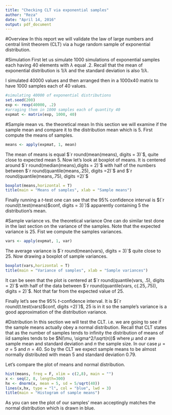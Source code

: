 ```yaml
---
title: "Checking CLT via exponential samples"
author: "Reza"
date: "April 14, 2016"
output: pdf_document
---
```


#Overview
In this report we will validate the law of large numbers and  central limit theorem (CLT) via a huge random sample of exponential distribution.

#Simulation
First let us simulate 1000 simulations of exponential samples each having 40 elements with $\lambda$ equal $.2$. Recall that  the mean of exponential distribution is $1/\lambda$ and the standard deviation is also $1/\lambda$.

I simulated 40000 values and then arranged then in a 1000x40 matrix to have 1000 samples each of 40 values.

```r
#simulating 40000 of exponential distributions
set.seed(200)
exp <- rexp(40000, .2)
#arraging them in 1000 samples each of quantity 40
expmat <- matrix(exp, 1000, 40)
```
#Sample mean vs. the theoretical mean
In this section we will examine if the sample mean and compare it to the distribution mean which is $5$. First compute the means of samples.
```r
means <- apply(expmat, 1, mean)
```
The mean of means is equal $`r round(mean(means), digits = 3)`$, quite close to expected mean $5$.
Now let's look at boxplot of means. It is centered around $`r round(median(means),digits = 2)`$ with half of the numbers between $`r round(quantile(means,.25), digits =2)`$ and $`r round(quantile(means,.75), digits =2)`$

```r
boxplot(means,horizontal = T)
title(main = "Means of samples", xlab = "Sample means")
```
Finally running a $t$-test one can see that the $95\%$ confidence interval is $(`r round(t.test(means)$conf, digits = 3)`)$ apparently containing $5$ the distribution's mean.

#Sample variance vs. the theoretical variance
One can do similar test done in the last section on the variance of the samples. Note that the expected variance is $25$.
Fist we compute the samples variances.
```r
vars <- apply(expmat, 1, var)
```
The average variance is $`r round(mean(vars), digits = 3)`$ quite close to $25$.
Now drawing a boxplot of sample variances.

```r
boxplot(vars,horizontal = T)
title(main = "Variance of samples", xlab = "Sample variances")
```
It can be seen that the plot is centered at $`r round(quantile(vars, .5), digits = 2)`$ with half of the data between $`r round(quantile(vars, c(.25,.75)), digits = 2)`$. 
Not that far from the expected value of $25$.

Finally let's see the $95\%$ $t$-confidence interval. It is $(`r round(t.test(vars)$conf, digits =2)`)$, $25$ is in it so the sample's variance is a good approximation of the distribution variance.

#Distribution
In this section we will test the CLT. i.e. we are going to see if the sample means actually obey a normal distribution. Recall that CLT states that as the number of samples tends to infinity the distribution of means of iid samples tends to be $N(\mu, \sigma^2/\sqrt(n))$ where $\mu$ and $\sigma$ are sample mean and standard deviation and $n$ the sample size. In our case $\mu = \sigma = 5$ and $n = 40$. So by the CLT we expect sample means to be almost normally distributed with mean $5$ and standard deviation $0.79$.

Let's compare the plot of means and normal distribution.

```r
hist(means, freq = F, xlim = c(2,8), main = "")
x <- seq(2, 8, length=300)
hx <- dnorm(x, mean = 5, sd = 5/sqrt(40))
lines(x,hx, type = "l", col = "blue", lwd = 3)
title(main = "Histogram of sample means")
```

As you can see the plot of our samples' mean acceptingly matches the normal distribution which is drawn in blue.